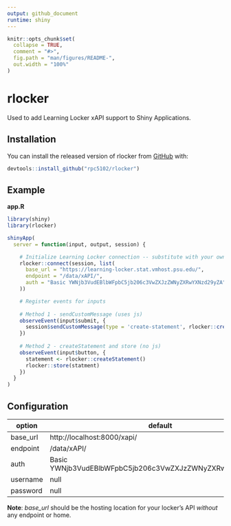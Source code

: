 ```yaml
---
output: github_document
runtime: shiny
---
```


<!-- README.md is generated from README.Rmd. Please edit that file -->

```r
knitr::opts_chunk$set(
  collapse = TRUE,
  comment = "#>",
  fig.path = "man/figures/README-",
  out.width = "100%"
)
```
# rlocker

Used to add Learning Locker xAPI support to Shiny Applications.

## Installation

You can install the released version of rlocker from [GitHub](https://github.com/) with:

``` r
devtools::install_github("rpc5102/rlocker")
```

## Example
__app.R__
```r
library(shiny)
library(rlocker)

shinyApp(
  server = function(input, output, session) {

    # Initialize Learning Locker connection -- substitute with your own locker credentials
    rlocker::connect(session, list(
      base_url = "https://learning-locker.stat.vmhost.psu.edu/",
      endpoint = "/data/xAPI/",
      auth = "Basic YWNjb3VudEBlbWFpbC5jb206c3VwZXJzZWNyZXRwYXNzd29yZA"
    ))

    # Register events for inputs
    
    # Method 1 - sendCustomMessage (uses js)
    observeEvent(input$submit, {
      session$sendCustomMessage(type = 'create-statement', rlocker::createStatement())
    })
    
    # Method 2 - createStatement and store (no js)
    observeEvent(input$button, {
      statement <- rlocker::createStatement()
      rlocker::store(statment)
    })
  }
)
```

## Configuration
|option|default|
|---|---|
|base_url|http://localhost:8000/xapi/|
|endpoint|/data/xAPI/|
|auth|Basic YWNjb3VudEBlbWFpbC5jb206c3VwZXJzZWNyZXRwYXNzd29yZA|
|username|null|
|password|null|

**Note**: *base_url* should be the hosting location for your locker's API *without* any endpoint or home.

